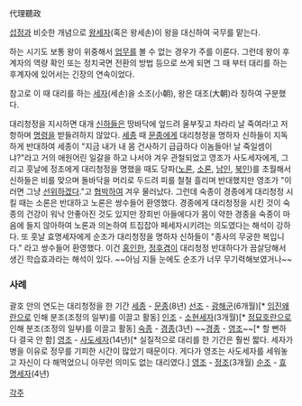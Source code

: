 代理聽政

[[섭정]]과 비슷한 개념으로  [[왕세자]](혹은 왕세손)이 왕을 대신하여 국무를 맡는다.

하는 시기도 보통 왕이 위중해서 [[업무]]를 볼 수 없는 경우가 주를 이룬다. 그런데 왕이 후계자의 역량 확인 또는 정치국면 전환의 방법 등으로 쓰게 되면 그 때 부터 대리를 하는 후계자에 있어서는 긴장의 연속이었다.

참고로 이 때 대리를 하는 [[세자]](세손)을 소조(小朝), 왕은 대조(大朝)라 칭하여 구분했다.

대리청정을 지시하면 대개 [[신하]]들은 땅바닥에 엎드려 울부짖고 차라리 날 죽여라!고 저항하며 [[명령]]을 받들려하지 않았다. [[세종]] 때 [[문종]]에게 대리청정을 명하자 신하들이 지독하게 반대하여 세종이 "지금 내가 내 몸 건사하기 급급하다 이놈들아! 날 죽일셈이냐?"라고 거의 애원어린 일갈을 하고 나서야 겨우 관철되었고 영조가 사도세자에게, 그리고 훗날에 정조에게 대리청정을 명했을 때도 당파([[노론]], [[소론]], [[남인]], [[북인]])를 초월해서 신하들은 비를 맞으며 돌바닥을 머리로 두드려 피를 철철 흘리며 반대했지만 영조가 "이러면 그냥 [[선위]]하겠다."고 [[협박]]하여 겨우 물러났다. 그런데 숙종이 경종에게 대리청정 시킬 때는 소론은 반대하고 노론은 쌍수들어 환영했다. 경종에게 대리청정을 시킨 것이 숙종의 건강이 워낙 안좋아진 것도 있지만 장희빈 아들에다가 몸이 약한 경종을 숙종이 마음에 들지 않아하여 노론과 의논하여 트집잡아 페세자시키려는 의도였다는 해석이 강하다. 또 훗날 효명세자에게 순조가 대리청정을 명하자 신하들이 "종사의 무궁한 복입니다." 라고 쌍수들어 환영했다. 이건 [[홍인한]], [[정후겸]]이 대리청정 반대하다가 끔살당해서 생긴 학습효과라는 해석이 있다. ~~아님 지들 눈에도 순조가 너무 무기력해보였거나~~

=== 사례 ===
괄호 안의 연도는 대리청정을 한 기간
[[세종]] - [[문종]](8년)
[[선조]] - [[광해군]](6개월)[* [[임진왜란]]으로 인해 분조(조정의 일부)를 이끌고 활동]
[[인조]] - [[소현세자]](3개월)[* [[정묘호란]]으로 인해 분조(조정의 일부)를 이끌고 활동]
[[숙종]] - [[경종]](3년)
~~[[경종]] - [[영조]]~~[* 할 뻔하다 결국 안 함]
[[영조]] - [[사도세자]](14년)[* 실질적으로 대리를 한 기간은 훨씬 짧다. 세자가 병을 이유로 정무를 기피한 시간이 많았기 때문이다. 게다가 영조는 사도세자를 세워놓고 자신이 다 해먹었으니 아무런 의미도 없는 대리였다.]
[[영조]] - [[정조]](3개월)
[[순조]] - [[효명세자]](4년)

[[각주]]
